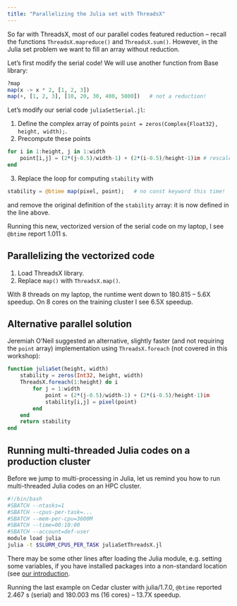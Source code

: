 ```yaml
---
title: "Parallelizing the Julia set with ThreadsX"
---
```


So far with ThreadsX, most of our parallel codes featured reduction -- recall the functions
`ThreadsX.mapreduce()` and `ThreadsX.sum()`. However, in the Julia set problem we want to fill an array
without reduction.

Let's first modify the serial code! We will use another function from Base library:

```jl
?map
map(x -> x * 2, [1, 2, 3])
map(+, [1, 2, 3], [10, 20, 30, 400, 5000])   # not a reduction!
```

Let's modify our serial code `juliaSetSerial.jl`:

1. Define the complex array of points `point = zeros(Complex{Float32}, height, width);`.
2. Precompute these points
```jl
for i in 1:height, j in 1:width
    point[i,j] = (2*(j-0.5)/width-1) + (2*(i-0.5)/height-1)im # rescale to -1:1 in the complex plane
end
```
3. Replace the loop for computing `stability` with
```jl
stability = @btime map(pixel, point);   # no const keyword this time!
```

and remove the original definition of the `stability` array: it is now defined in the line above.

Running this new, vectorized version of the serial code on my laptop, I see `@btime` report 1.011 s.

## Parallelizing the vectorized code

1. Load ThreadsX library.
1. Replace `map()` with `ThreadsX.map()`.

With 8 threads on my laptop, the runtime went down to 180.815 -- 5.6X speedup. On 8 cores on the training
cluster I see 6.5X speedup.

## Alternative parallel solution

Jeremiah O'Neil suggested an alternative, slightly faster (and not requiring the `point` array) implementation
using `ThreadsX.foreach` (not covered in this workshop):

```jl
function juliaSet(height, width)
    stability = zeros(Int32, height, width)
    ThreadsX.foreach(1:height) do i
        for j = 1:width
            point = (2*(j-0.5)/width-1) + (2*(i-0.5)/height-1)im
            stability[i,j] = pixel(point)
        end
    end
    return stability
end
```

## Running multi-threaded Julia codes on a production cluster

Before we jump to multi-processing in Julia, let us remind you how to run multi-threaded Julia codes on an HPC cluster.

```sh
#!/bin/bash
#SBATCH --ntasks=1
#SBATCH --cpus-per-task=...
#SBATCH --mem-per-cpu=3600M
#SBATCH --time=00:10:00
#SBATCH --account=def-user
module load julia
julia -t $SLURM_CPUS_PER_TASK juliaSetThreadsX.jl
```

There may be some other lines after loading the Julia module, e.g. setting some variables, if you have installed
packages into a non-standard location (see [our introduction](julia-01-intro-language.html).

Running the last example on Cedar cluster with julia/1.7.0, `@btime` reported 2.467 s (serial) and 180.003 ms (16 cores)
-- 13.7X speedup.

